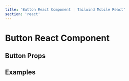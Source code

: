 ```yaml
---
title: 'Button React Component | Tailwind Mobile React'
section: 'react'
---
```



# Button React Component

## Button Props

<ButtonProps />

## Examples

<ExamplePreview
  fileName="Buttons.jsx"
  source={ButtonsExample}
  url="#/buttons"
/>
